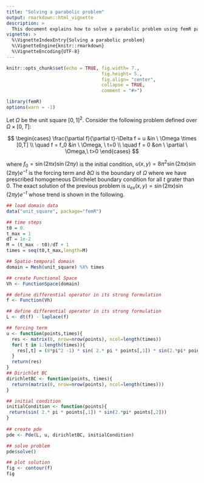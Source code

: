 ```yaml
---
title: "Solving a parabolic problem"
output: rmarkdown::html_vignette
description: >
  This document explains how to solve a parabolic problem using femR package. 
vignette: >
  %\VignetteIndexEntry{Solving a parabolic problem}
  %\VignetteEngine{knitr::rmarkdown}
  %\VignetteEncoding{UTF-8}
---
```


```r
knitr::opts_chunk$set(echo = TRUE, fig.width= 7., 
                                   fig.height= 5., 
                                   fig.align= "center",
                                   collapse = TRUE,
                                   comment = "#>")

library(femR)
options(warn = -1)
```

Let $\Omega$ be the unit square $[0,1]^2$.
Consider the following problem  defined over $\Omega \times [0,T]$:

$$
\begin{cases}
\frac{\partial f}{\partial t}-\Delta f  = u  &in \ \Omega \times [0,T] \\
      \quad f = f_0  &in \ \Omega, \ t=0 \\ 
      \quad f = 0     &on \ \partial \ \Omega,\  t>0
\end{cases}
$$


where $f_0 = \sin( 2\pi x)\sin(2\pi y)$ is the initial condition, $u(x,y) = 8\pi^2 \sin( 2\pi x)\sin(2\pi y) e^{-t}$ is the forcing term and $\partial \Omega$ is the boundary of $\Omega$ where we have prescribed homogeneous Dirichelet boundary condition for all $t$ grater than $0$.
The exact solution of the previous problem is $u_{ex}(x,y) = \sin(2\pi x) \sin(2 \pi y) e^{-t}$ whose trend is shown in the following.

<!-- ```{r, echo=FALSE} -->
<!-- exact_solution <- function(points,t){ -->
<!--   res <- matrix(0, nrow=nrow(points), ncol=length(times)) -->
<!--   for( t in 1:length(times)){ -->
<!--     res[,t] = sin( 2.* pi * points[,1]) * sin(2.*pi* points[,2]) * exp(-times[t]) -->
<!--   } -->
<!--   return(res) -->
<!-- } -->

<!-- t0 = 0. -->
<!-- t_max = 1 -->
<!-- dT = 1e-2 -->
<!-- M = (t_max - t0)/dT + 1 -->
<!-- times = seq(t0,t_max,length=M) -->

<!-- data("unit_square", package = "femR") -->
<!-- domain <- Mesh(unit_square) %X% times -->
<!-- eval_points <- unit_square$nodes -->
<!-- data_plot <- data.frame(X=rep(eval_points[,1], times=length(times)), Y=rep(eval_points[,2], times=length(times)), -->
<!--                         coeff=as.vector(exact_solution(eval_points, times)), -->
<!--                         t=rep(times, times=nrow(eval_points))) -->
<!-- I=(domain$elements()[,1]); J=(domain$elements()[,2]); K=(domain$elements()[,3])  -->
<!-- limits = c(min(data_plot$coeff), max(data_plot$coeff)) -->

<!-- fig_exact <- plot_ly(data_plot, type="contour", x=~X, y=~Y, z=~coeff, intensity=~coeff,color = ~coeff, -->
<!--                      frame =~t, -->
<!--                  i = I, j = J, k = K, zmin=limits[1], zmax=limits[2], -->
<!--           contours=list(showlabels = TRUE), -->
<!--           colorbar=list(title="")) %>% -->
<!--    layout(xaxis = list(title = "", showgrid=F, zeroline=F, ticks="", showticklabels=F), -->
<!--           yaxis = list(title = "", showgrid=F, zeroline=F, ticks="", showticklabels=F)) %>% -->
<!--       animation_opts(frame=5) %>%  -->
<!--       animation_slider(currentvalue = list(prefix ="t = ")) -->
<!-- ``` -->

<!-- ```{r, echo=FALSE} -->
<!-- fig_exact -->
<!-- ``` -->


```r
## load domain data
data("unit_square", package="femR")

## time steps
t0 = 0.
t_max = 1
dT = 1e-2
M = (t_max - t0)/dT + 1
times = seq(t0,t_max,length=M)

## Spatio-temporal domain
domain = Mesh(unit_square) %X% times

## create Functional Space
Vh <- FunctionSpace(domain)

## define differential operator in its strong formulation
f <- Function(Vh)

## define differential operator in its strong formulation
L <- dt(f) - laplace(f)

## forcing term
u <- function(points,times){
  res <- matrix(0, nrow=nrow(points), ncol=length(times))
  for( t in 1:length(times)){
    res[,t] = (8*pi^2 -1) * sin( 2.* pi * points[,1]) * sin(2.*pi* points[,2]) * exp(-times[t])
  }
  return(res) 
}
## Dirichlet BC
dirichletBC <- function(points, times){
  return(matrix(0, nrow=nrow(points), ncol=length(times)))
}

## initial condition 
initialCondition <- function(points){
 return(sin( 2.* pi * points[,1]) * sin(2.*pi* points[,2]))
}
  
## create pde
pde <- Pde(L, u, dirichletBC, initialCondition)

## solve problem
pde$solve()

## plot solution
fig <- contour(f)
fig
```

